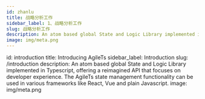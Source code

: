 ```yaml
---
id: zhanlu
title: 战略分析工作
sidebar_label: 1、战略分析工作
slug: 战略分析工作
description: An atom based global State and Logic Library implemented in Typescript, offering a reimagined API that focuses on developer experience. The AgileTs state management functionality can be used in various frameworks like React, Vue and plain Javascript.
image: img/meta.png
---
```


 
id: introduction
title: Introducing AgileTs
sidebar_label: Introduction
slug: /introduction
description: An atom based global State and Logic Library implemented in Typescript, offering a reimagined API that focuses on developer experience. The AgileTs state management functionality can be used in various frameworks like React, Vue and plain Javascript.
image: img/meta.png
 